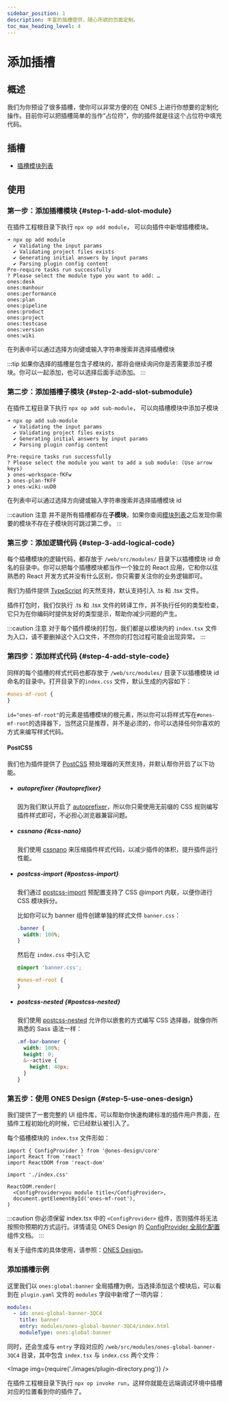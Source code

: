 ```yaml
---
sidebar_position: 1
description: 丰富的插槽提供，随心所欲的页面定制。
toc_max_heading_level: 4
---
```



# 添加插槽

## 概述

我们为你预设了很多插槽，使你可以非常方便的在 ONES 上进行你想要的定制化操作。目前你可以把插槽简单的当作“占位符”，你的插件就是往这个占位符中填充代码。

## 插槽

- [插槽模块列表](../../abilities/slot/slot.md)

## 使用

### 第一步：添加插槽模块 {#step-1-add-slot-module}

在插件工程根目录下执行 `npx op add module`， 可以向插件中新增插槽模块。

```
➜ npx op add module
  ✔ Validating the input params
  ✔ Validating project files exists
  ✔ Generating initial answers by input params
  ✔ Parsing plugin config content
Pre-require tasks run successfully
? Please select the module type you want to add: …
ones:desk
ones:manhour
ones:performance
ones:plan
ones:pipeline
ones:product
ones:project
ones:testcase
ones:version
ones:wiki
```

在列表中可以通过选择方向键或输入字符串搜索并选择插槽模块

:::tip
如果你选择的插槽是包含子模块的，那将会继续询问你是否需要添加子模块。你可以一起添加，也可以选择后面手动添加。
:::

### 第二步：添加插槽子模块 {#step-2-add-slot-submodule}

在插件工程目录下执行 `npx op add sub-module`， 可以向插槽模块中添加子模块

```
➜ npx op add sub-module
  ✔ Validating the input params
  ✔ Validating project files exists
  ✔ Generating initial answers by input params
  ✔ Parsing plugin config content

Pre-require tasks run successfully
? Please select the module you want to add a sub module: (Use arrow keys)
❯ ones-workspace-fKFw
❯ ones-plan-fKFF
❯ ones-wiki-uuDB
```

在列表中可以通过选择方向键或输入字符串搜索并选择插槽模块 id

:::caution 注意
并不是所有插槽都存在**子模块**，如果你查阅[模块列表](../../abilities/slot/slot.md)之后发现你需要的模块不存在子模块则可跳过第二步。
:::

### 第三步：添加逻辑代码 {#step-3-add-logical-code}

每个插槽模块的逻辑代码，都存放于 `/web/src/modules/` 目录下以插槽模块 id 命名的目录中。你可以把每个插槽模块都当作一个独立的 React 应用，它和你以往熟悉的 React 开发方式并没有什么区别，你只需要关注你的业务逻辑即可。

我们为插件提供 [TypeScript](https://www.typescriptlang.org/zh/) 的天然支持，默认支持引入 .ts 和 .tsx 文件。

插件打包时，我们仅执行 .ts 和 .tsx 文件的转译工作，并不执行任何的类型检查，它只为在你编码时提供友好的类型提示，帮助你减少问题的产生。

:::caution 注意
对于每个插件模块的打包，我们都是以模块内的 `index.tsx` 文件为入口，请不要删掉这个入口文件，不然你的打包过程可能会出现异常。
:::

### 第四步：添加样式代码 {#step-4-add-style-code}

同样的每个插槽的样式代码也都存放于 `/web/src/modules/` 目录下以插槽模块 id 命名的目录中。打开目录下的`index.css` 文件，默认生成的内容如下：

```css title="index.css"
#ones-mf-root {
}
```

`id="ones-mf-root"`的元素是插槽模块的根元素，所以你可以将样式写在`#ones-mf-root`的选择器下，当然这只是推荐，并不是必须的，你可以选择任何你喜欢的方式来编写样式代码。

#### PostCSS

我们也为插件提供了 [PostCSS](https://postcss.org/) 预处理器的天然支持，并默认帮你开启了以下功能。

- ##### autoprefixer {#autoprefixer}

  因为我们默认开启了 [autoprefixer](https://github.com/postcss/autoprefixer)，所以你只需使用无前缀的 CSS 规则编写插件样式即可，不必担心浏览器兼容问题。

- ##### cssnano {#css-nano}

  我们使用 [cssnano](https://cssnano.co/) 来压缩插件样式代码，以减少插件的体积，提升插件运行性能。

- ##### postcss-import {#postcss-import}

  我们通过 [postcss-import](https://github.com/postcss/postcss-import) 预配置支持了 CSS @import 内联，以便你进行 CSS 模块拆分。

  比如你可以为 banner 组件创建单独的样式文件 `banner.css`：

  ```css title="/web/src/modules/ones-global-banner-3QC4/banner.css"
  .banner {
    width: 100%;
  }
  ```

  然后在 `index.css` 中引入它

  ```css title="/web/src/modules/ones-global-banner-3QC4/index.css"
  @import 'banner.css';

  #ones-mf-root {
  }
  ```

- ##### postcss-nested {#postcss-nested}

  我们使用 [postcss-nested](https://github.com/postcss/postcss-nested) 允许你以嵌套的方式编写 CSS 选择器，就像你所熟悉的 Sass 语法一样：

  ```css
  .mf-bar-banner {
    width: 100%;
    height: 0;
    &--active {
      height: 40px;
    }
  }
  ```

### 第五步：使用 ONES Design {#step-5-use-ones-design}

我们提供了一套完整的 UI 组件库，可以帮助你快速构建标准的插件用户界面，在插件工程初始化的时候，它已经默认被引入了。

每个插槽模块的 `index.tsx` 文件形如：

```tsx title="index.tsx"
import { ConfigProvider } from '@ones-design/core'
import React from 'react'
import ReactDOM from 'react-dom'

import './index.css'

ReactDOM.render(
  <ConfigProvider>you module title</ConfigProvider>,
  document.getElementById('ones-mf-root'),
)
```

:::caution
你必须保留 index.tsx 中的 `<ConfigProvider>` 组件，否则插件将无法按照你预期的方式运行。详情请见 ONES Design 的 [ConfigProvider 全局化配置](https://bangwork.github.io/ones-design/?path=/docs/core-configprovider--docs)组件文档。
:::

有关于组件库的具体使用，请参照：[ONES Design](https://bangwork.github.io/ones-design/)。

### 添加插槽示例

这里我们以 `ones:global:banner` 全局插槽为例，当选择添加这个模块后，可以看到在 `plugin.yaml` 文件的 `modules` 字段中新增了一项内容：

```yaml title="/config/plugin.yaml"
modules:
  - id: ones-global-banner-3QC4
    title: banner
    entry: modules/ones-global-banner-3QC4/index.html
    moduleType: ones:global:banner
```

同时，还会生成与 `entry` 字段对应的 `/web/src/modules/ones-global-banner-3QC4` 目录，其中包含 `index.tsx` 与 `index.css` 两个文件：

<Image img={require('./images/plugin-directory.png')} />

在插件工程根目录下执行 `npx op invoke run`，这样你就能在远端调试环境中插槽对应的位置看到你的插件了。
